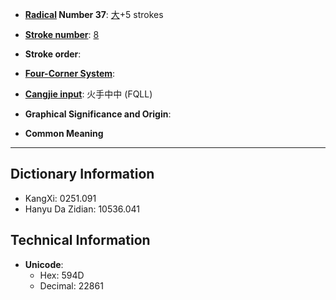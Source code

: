 * '''[[Wiktionary:Chinese radical index| Radical]] Number 37''': [[Wiktionary:Chinese radical index 大|大]]+5 strokes

* '''[[Wiktionary:Chinese total strokes index|Stroke number]]''': [[Wiktionary:Chinese total strokes index 8|8]]

* '''Stroke order''': 

* '''[[Wiktionary:Chinese four corner index|Four-Corner System]]''': 

* '''[[Wiktionary:Chinese Cangjie index|Cangjie input]]''': 火手中中 (FQLL)

* '''Graphical Significance and Origin''': 

* '''Common Meaning'''

----

== Dictionary Information ==

* KangXi: 0251.091
* Hanyu Da Zidian: 10536.041

== Technical Information ==

* '''Unicode''':
** Hex: 594D
** Decimal: 22861